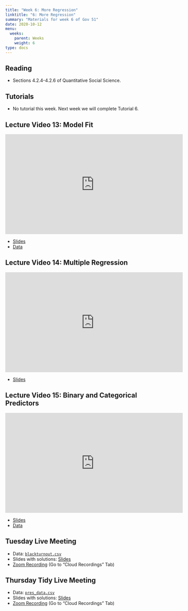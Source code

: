 ```yaml
---
title: "Week 6: More Regression"
linktitle: "6: More Regression"
summary: "Materials for week 6 of Gov 51"
date: 2020-10-12
menu:
  weeks:
    parent: Weeks
    weight: 6
type: docs
---
```


## Reading

- Sections 4.2.4-4.2.6 of Quantitative Social Science.

## Tutorials

- No tutorial this week. Next week we will complete Tutorial 6. 


## Lecture Video 13: Model Fit

<iframe width="560" height="315" src="https://www.youtube-nocookie.com/embed/KZIyVUg9wRQ" frameborder="0" allow="accelerometer; autoplay; clipboard-write; encrypted-media; gyroscope; picture-in-picture" allowfullscreen></iframe>

- [Slides](/slides/videos/13-model-fit.pdf)
- [Data](/data/midterms.csv)

## Lecture Video 14: Multiple Regression

<iframe width="560" height="315" src="https://www.youtube-nocookie.com/embed/dYYcFYNCe8o" frameborder="0" allow="accelerometer; autoplay; clipboard-write; encrypted-media; gyroscope; picture-in-picture" allowfullscreen></iframe>

- [Slides](/slides/videos/14-multiple-predictors.pdf)

## Lecture Video 15: Binary and Categorical Predictors

<iframe width="560" height="315" src="https://www.youtube-nocookie.com/embed/ELrKCdJr9pg" frameborder="0" allow="accelerometer; autoplay; clipboard-write; encrypted-media; gyroscope; picture-in-picture" allowfullscreen></iframe>

- [Slides](/slides/videos/15-binary-categorical.pdf)
- [Data](/data/progresa.csv)


## Tuesday Live Meeting

- Data: [`blackturnout.csv`](/data/blackturnout.csv)
- Slides with solutions: [Slides](/slides/week-06-slides.pdf)
- [Zoom Recording](https://canvas.harvard.edu/courses/74805/external_tools/53531) (Go to "Cloud Recordings" Tab)

## Thursday Tidy Live Meeting

- Data: [`pres_data.csv`](/data/pres_data.csv)
- Slides with solutions: [Slides](/slides/week-06-tidy-slides.pdf)
- [Zoom Recording](https://canvas.harvard.edu/courses/74805/external_tools/53531) (Go to "Cloud Recordings" Tab)
